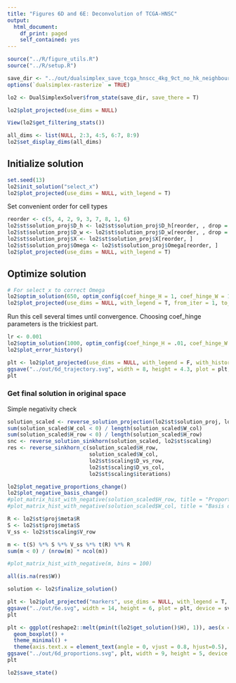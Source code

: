 ```yaml
---
title: "Figures 6D and 6E: Deconvolution of TCGA-HNSC"
output:
  html_document:
    df_print: paged
    self_contained: yes
---
```


```r
source("../R/figure_utils.R")
source("../R/setup.R")
```

```r
save_dir <- "../out/dualsimplex_save_tcga_hnscc_4kg_9ct_no_hk_neighbours/"
options(`dualsimplex-rasterize` = TRUE)
```

```r
lo2 <- DualSimplexSolver$from_state(save_dir, save_there = T)
```

```r
lo2$plot_projected(use_dims = NULL)
```

```r
View(lo2$get_filtering_stats())
```



```r
all_dims <- list(NULL, 2:3, 4:5, 6:7, 8:9)
lo2$set_display_dims(all_dims)
```


## Initialize solution
```r
set.seed(13)
lo2$init_solution("select_x")
lo2$plot_projected(use_dims = NULL, with_legend = T)
```

Set convenient order for cell types
```r
reorder <- c(5, 4, 2, 9, 3, 7, 8, 1, 6)
lo2$st$solution_proj$D_h <- lo2$st$solution_proj$D_h[reorder, , drop = F]
lo2$st$solution_proj$D_w <- lo2$st$solution_proj$D_w[reorder, , drop = F]
lo2$st$solution_proj$X <- lo2$st$solution_proj$X[reorder, ]
lo2$st$solution_proj$Omega <- lo2$st$solution_proj$Omega[reorder, ]
lo2$plot_projected(use_dims = NULL, with_legend = T)
```


## Optimize solution
```r
# For select_x to correct Omega
lo2$optim_solution(650, optim_config(coef_hinge_H = 1, coef_hinge_W = 1, coef_der_X = 0.001, coef_der_Omega = 0.1))
lo2$plot_projected(use_dims = NULL, with_legend = T, from_iter = 1, to_iter = 650)
```


Run this cell several times until convergence.
Choosing coef_hinge parameters is the trickiest part.
```r
lr <- 0.001
lo2$optim_solution(1000, optim_config(coef_hinge_H = .01, coef_hinge_W = .01, coef_der_X = lr, coef_der_Omega = lr))
lo2$plot_error_history()
```

```r
plt <- lo2$plot_projected(use_dims = NULL, with_legend = F, with_history = T, pt_size = 0.6)
ggsave("../out/6d_trajectory.svg", width = 8, height = 4.3, plot = plt, device = svglite::svglite)
plt
```


### Get final solution in original space

Simple negativity check


```r
solution_scaled <- reverse_solution_projection(lo2$st$solution_proj, lo2$st$proj)
sum(solution_scaled$W_col < 0) / length(solution_scaled$W_col)
sum(solution_scaled$H_row < 0) / length(solution_scaled$H_row)
snc <- reverse_solution_sinkhorn(solution_scaled, lo2$st$scaling)
res <- reverse_sinkhorn_c(solution_scaled$H_row,
                          solution_scaled$W_col,
                          lo2$st$scaling$D_vs_row,
                          lo2$st$scaling$D_vs_col,
                          lo2$st$scaling$iterations)

lo2$plot_negative_proportions_change()
lo2$plot_negative_basis_change()
#plot_matrix_hist_with_negative(solution_scaled$H_row, title = "Proportions distribution", bins = 100)
#plot_matrix_hist_with_negative(solution_scaled$W_col, title = "Basis distribution", bins = 100)

R <- lo2$st$proj$meta$R
S <- lo2$st$proj$meta$S
V_ss <- lo2$st$scaling$V_row

m <- t(S) %*% S %*% V_ss %*% t(R) %*% R
sum(m < 0) / (nrow(m) * ncol(m))

#plot_matrix_hist_with_negative(m, bins = 100)

all(is.na(res$W))
```

```r
solution <- lo2$finalize_solution()
```

```r
plt <- lo2$plot_projected("markers", use_dims = NULL, with_legend = T, pt_size = 0.9, with_history = F)
ggsave("../out/6e.svg", width = 14, height = 6, plot = plt, device = svg)
plt
```


```r
plt <- ggplot(reshape2::melt(pmin(t(lo2$get_solution()$H), 1)), aes(x = Var2, y = value, fill = Var2)) +
  geom_boxplot() +
  theme_minimal() +
  theme(axis.text.x = element_text(angle = 0, vjust = 0.8, hjust=0.5), axis.title.x = element_blank())
ggsave("../out/6d_proportions.svg", plt, width = 9, height = 5, device = svg)
plt
```

```r
lo2$save_state()
```
